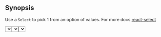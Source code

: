 
## Synopsis

Use a `Select` to pick 1 from an option of values. For more docs [react-select](https://react-select.com/home#getting-started)

<DemoCard>
  <Select />
</DemoCard>

```jsx
import { Select } from "@cwds/forms";
```

## Props

<!-- <PropTable docgen={Docgen.Select} /> -->

<Alert color="warning">
  Sorry, we don't have a way to document our components
</Alert>

## Usage Guidelines

Use `Select` when a large list of options are available and picking a 1 value.

## Examples

<ReferenceCard>
  wrapped in a _white_ container b/c that's how you'll see 'em
</ReferenceCard>

<Card>
  <CardBody>
    <Select options={TOPPINGS} />
  </CardBody>
</Card>

### FormControl States

<Card>
  <CardBody>
    {[
      {},
      { placeholder: "Placeholder..." },
      { isSearchable: true },
      { isClearable: true },
      { isDisabled: true, defaultValue: TOPPINGS[0] }
    ].map((d, i) => {
      return (
        <Row
          key={i}
          className={cn("d-flex align-items-center", {
            "mt-2": i > 0
          })}
        >
          <Col>
            <code>
              {Object.keys(d).length ? JSON.stringify(d, null, 2) : "(default)"}
            </code>
          </Col>
          <Col>
            <Select {...d} options={TOPPINGS} />
          </Col>
        </Row>
      );
    })}
  </CardBody>
</Card>

## Related Articles

### Component

- [`Checkboxes`](/components/forms/checkboxes)
- [`Radios`](/components/forms/radios)
- [`Kitchen`](/components/forms/kitchen-sink)
